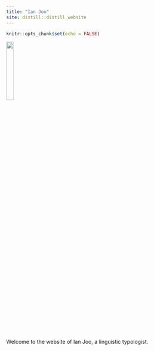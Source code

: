 ```yaml
---
title: "Ian Joo"
site: distill::distill_website
---
```


```r
knitr::opts_chunk$set(echo = FALSE)
```

![](profile.jpg){ width=20% }

Welcome to the website of Ian Joo, a linguistic typologist.